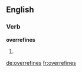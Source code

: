 ==English==

===Verb===
'''overrefines'''

# {{en-third-person singular of|overrefine}}

[[de:overrefines]]
[[fr:overrefines]]